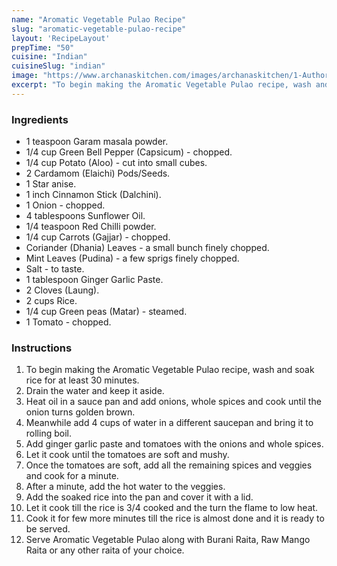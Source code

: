 ---
name: "Aromatic Vegetable Pulao Recipe"
slug: "aromatic-vegetable-pulao-recipe"
layout: 'RecipeLayout'
prepTime: "50"
cuisine: "Indian"
cuisineSlug: "indian"
image: "https://www.archanaskitchen.com/images/archanaskitchen/1-Author/Nusrath_Jahan/Mix_vegetable_pulaopilaf_1600.jpg"
excerpt: "To begin making the Aromatic Vegetable Pulao recipe, wash and soak rice for at least 30 minutes"
---

### Ingredients

- 1 teaspoon Garam masala powder.
- 1/4 cup Green Bell Pepper (Capsicum) - chopped.
- 1/4 cup Potato (Aloo) - cut into small cubes.
- 2 Cardamom (Elaichi) Pods/Seeds.
- 1 Star anise.
- 1 inch Cinnamon Stick (Dalchini).
- 1 Onion - chopped.
- 4 tablespoons Sunflower Oil.
- 1/4 teaspoon Red Chilli powder.
- 1/4 cup Carrots (Gajjar) - chopped.
- Coriander (Dhania) Leaves - a small bunch finely chopped.
- Mint Leaves (Pudina) - a few sprigs finely chopped.
- Salt - to taste.
- 1 tablespoon Ginger Garlic Paste.
- 2 Cloves (Laung).
- 2 cups Rice.
- 1/4 cup Green peas (Matar) - steamed.
- 1 Tomato - chopped.

### Instructions

1. To begin making the Aromatic Vegetable Pulao recipe, wash and soak rice for at least 30 minutes.
1. Drain the water and keep it aside.
1. Heat oil in a sauce pan and add onions, whole spices and cook until the onion turns golden brown.
1. Meanwhile add 4 cups of water in a different saucepan and bring it to rolling boil.
1. Add ginger garlic paste and tomatoes with the onions and whole spices.
1. Let it cook until the tomatoes are soft and mushy.
1. Once the tomatoes are soft, add all the remaining spices and veggies and cook for a minute.
1. After a minute, add the hot water to the veggies.
1. Add the soaked rice into the pan and cover it with a lid.
1. Let it cook till the rice is 3/4 cooked and the turn the flame to low heat.
1. Cook it for few more minutes till the rice is almost done and it is ready to be served.
1. Serve Aromatic Vegetable Pulao along with Burani Raita, Raw Mango Raita or any other raita of your choice.
